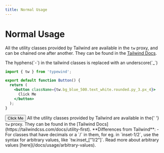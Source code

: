 ```yaml
---
title: Normal Usage
---
```



# Normal Usage

All the utility classes provided by Tailwind are available in the `tw` proxy, and can be chained one after another. They can be found in the [Tailwind Docs](https://tailwindcss.com/docs/utility-first).

<Callout type="info">
  The hyphens(`-`) in the tailwind classes is replaced with an underscore(`_`)
</Callout>

```jsx
import { tw } from 'typewind';

export default function Button() {
  return (
    <button className={tw.bg_blue_500.text_white.rounded.py_3.px_4}>
      Click Me
    </button>
  );
}
```

<CodeOutput>
  <button className="bg-blue-500 text-white rounded py-3 px-4">Click Me</button>
</CodeOutput>

<Callout type="info">
  All the utility classes provided by Tailwind are available in the{' '}
  <code>tw</code> proxy. They can be found in the [Tailwind
  Docs](https://tailwindcss.com/docs/utility-first).
</Callout>

<Callout emoji="⚠️">
  **Differences from Tailwind**: - For classes that have decimals or a `/` in
  them, for eg. in `inset-1/2`, use the syntax for arbitrary values, like
  `tw.inset_["1/2"]`. Read more about arbitrary values
  [here](/docs/usage/arbitrary-values).
</Callout>
